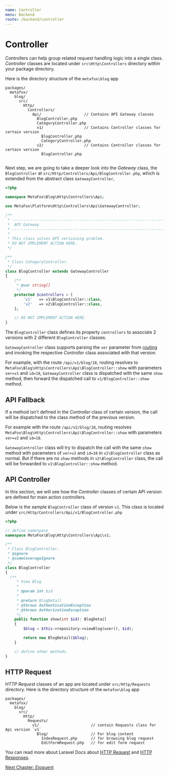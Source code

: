 ```yaml
---
name: Controller
menu: Backend
route: /backend/controller
---
```



# Controller

Controllers can help group related request handling logic into a single class. *Controller* classes are located under `src\Http\Controllers` directory within your package directory. 

Here is the directory structure of the `metafox\blog` app

```text
packages/
  metafox/
    blog/
      src/
        Http/
          Controllers/             
            Api/                   // Contains API Gateway classes
              BlogController.php
              CategoryController.php
              v1/                  // Contains Controller classes for certain version
                BlogController.php
                CategoryController.php
              v2/                  // Contains Controller classes for certain version
                BlogController.php
             
```

Next step, we are going to take a deeper look into the *Gateway* class, the `BlogController` at `src/Http/Controllers/Api/BlogController.php`, which is extended from the abstract class `GatewayController`,

```php
<?php

namespace MetaFox\Blog\Http\Controllers\Api;

use MetaFox\Platform\Http\Controllers\Api\GatewayController;

/**
 * --------------------------------------------------------------------------
 *  API Gateway
 * --------------------------------------------------------------------------.
 *
 * This class solves API versioning problem.
 * DO NOT IMPLEMENT ACTION HERE.
 */

/**
 * Class CategoryController.
 */
class BlogController extends GatewayController
{
    /**
     * @var string[]
     */
    protected $controllers = [
        'v1'   => v1\BlogController::class,
        'v2'   => v2\BlogController::class,
    ];

    // DO NOT IMPLEMENT ACTION HERE.
}
```

The `BlogController` class defines its property `controllers` to associate 2 versions with 2 different `BlogController` classes.

`GatewayController` class supports parsing the `ver` parameter from [routing](/backend/routing#api-versioning) and invoking the respective *Controller* class associated with that version

For example, with the route `/api/v1/blog/18`, routing resolves to `MetaFox\Blog\Http\Controllers\Api\BlogController::show` with parameters `ver=v1` and `id=18`, `GatewayController` class is dispatched with the same `show` method, then forward the dispatched call to `v1/BlogController::show` method.

## API Fallback

If a method isn't defined in the *Controller* class of certain version, the call will be dispatched to the class method of the previous version.

For example with the route `/api/v2/blog/18`, routing resolves `MetaFox\Blog\Http\Controllers\Api\BlogController::show` with parameters `ver=v2` and `id=18`.

`GatewayController` class will try to dispatch the call with the same `show` method with parameters of `ver=v2` and `id=18` in `v2\BlogController` class as normal. But if there are no `show` methods in `v2\BlogController` class, the call will be forwarded to `v1\BlogController::show` method.

## API Controller

In this section, we will see how the *Controller* classes of certain API version are defined for main action controllers. 

Below is the sample `BlogController` class of version `v1`. This class is located under `src/Http/Controllers/Api/v1/BlogController.php`

```php
<?php

// define namespace
namespace MetaFox\Blog\Http\Controllers\Api\v1;

/**
 * Class BlogController.
 * @ignore
 * @codeCoverageIgnore
 */
class BlogController
{
  /**
     * View Blog
     *
     * @param int $id
     *
     * @return BlogDetail
     * @throws AuthenticationException
     * @throws AuthorizationException
     */
    public function show(int $id): BlogDetail
    {
        $blog = $this->repository->viewBlog(user(), $id);

        return new BlogDetail($blog);
    }

    // define other methods.
}
```

## HTTP Request

*HTTP Request* classes of an app are located under `src/Http/Requests` directory. Here is the directory structure of the `metafox\blog` app

```text
packages/
  metafox/
    blog/
      src/
        Http/
          Requests/
            v1/                       // contain Requests class for Api version `v1`
              Blog/                   // For blog content
                IndexRequest.php      // for browsing blog request
                EditFormRequest.php   // for edit form request
```

You can read more about Laravel Docs about [HTTP Request](https://laravel.com/docs/9.x/requests) and [HTTP Responses](https://laravel.com/docs/9.x/responses).


[Next Chapter: Eloquent](/backend/eloquent)
